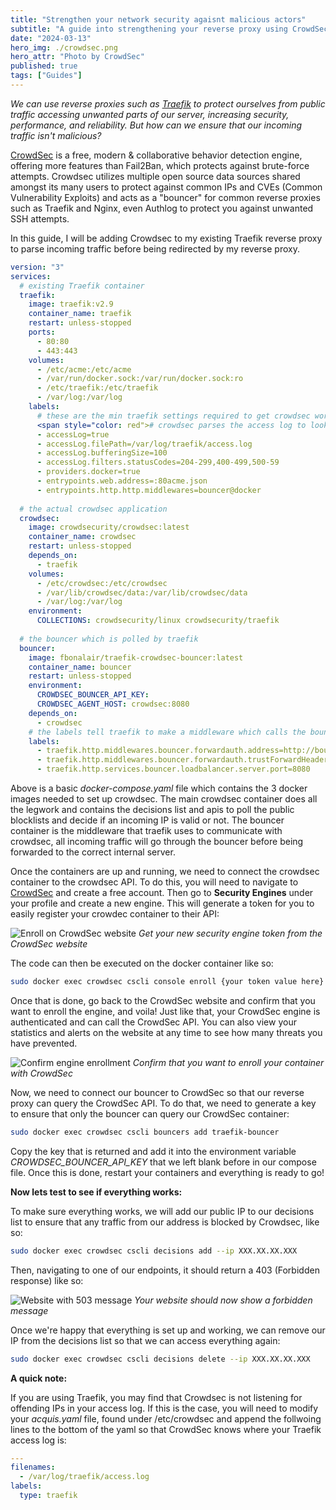 ```yaml
---
title: "Strengthen your network security agaisnt malicious actors"
subtitle: "A guide into strengthening your reverse proxy using CrowdSec" 
date: "2024-03-13"
hero_img: ./crowdsec.png
hero_attr: "Photo by CrowdSec"
published: true
tags: ["Guides"]
---
```


*We can use reverse proxies such as [Traefik](https://traefik.io/) to protect ourselves from public traffic accessing unwanted parts of our server, increasing security, performance, and reliability.  But how can we ensure that our incoming traffic isn't malicious?*

[CrowdSec](https://www.crowdsec.net/)  is a free, modern & collaborative behavior detection engine, offering more features than Fail2Ban, which protects against brute-force attempts. Crowdsec utilizes multiple open source data sources shared amongst its many users to protect against common IPs and CVEs (Common Vulnerability Exploits) and acts as a "bouncer" for common reverse proxies such as Traefik and Nginx, even Authlog to protect you against unwanted SSH attempts.

In this guide, I will be adding Crowdsec to my existing Traefik reverse proxy to parse incoming traffic before being redirected by my reverse proxy.

```yaml
version: "3"
services:
  # existing Traefik container
  traefik:
    image: traefik:v2.9
    container_name: traefik
    restart: unless-stopped
    ports:
      - 80:80
      - 443:443
    volumes:
      - /etc/acme:/etc/acme
      - /var/run/docker.sock:/var/run/docker.sock:ro
      - /etc/traefik:/etc/traefik
      - /var/log:/var/log
    labels:
      # these are the min traefik settings required to get crowdsec working
      <span style="color: red"># crowdsec parses the access log to look for any offending IPs</span>
      - accessLog=true
      - accessLog.filePath=/var/log/traefik/access.log
      - accessLog.bufferingSize=100 
      - accessLog.filters.statusCodes=204-299,400-499,500-59 
      - providers.docker=true
      - entrypoints.web.address=:80acme.json
      - entrypoints.http.http.middlewares=bouncer@docker
  
  # the actual crowdsec application
  crowdsec:
    image: crowdsecurity/crowdsec:latest
    container_name: crowdsec
    restart: unless-stopped
    depends_on:
      - traefik
    volumes:
      - /etc/crowdsec:/etc/crowdsec
      - /var/lib/crowdsec/data:/var/lib/crowdsec/data
      - /var/log:/var/log
    environment:
      COLLECTIONS: crowdsecurity/linux crowdsecurity/traefik
  
  # the bouncer which is polled by traefik
  bouncer:
    image: fbonalair/traefik-crowdsec-bouncer:latest
    container_name: bouncer
    restart: unless-stopped
    environment:
      CROWDSEC_BOUNCER_API_KEY: 
      CROWDSEC_AGENT_HOST: crowdsec:8080
    depends_on:
      - crowdsec
    # the labels tell traefik to make a middleware which calls the bouncer before routing to ensure that the traffic is genuine
    labels:
      - traefik.http.middlewares.bouncer.forwardauth.address=http://bouncer:8080/api/v1/forwardAuth
      - traefik.http.middlewares.bouncer.forwardauth.trustForwardHeader=true
      - traefik.http.services.bouncer.loadbalancer.server.port=8080
```


Above is a basic *docker-compose.yaml* file which contains the  3 docker images needed to set up crowdsec. The main crowdsec container does all the legwork and contains the decisions list and apis to poll the public blocklists and decide if an incoming IP is valid or not. The bouncer container is the middleware that traefik uses to communicate with crowdsec, all incoming traffic will go through the bouncer before being forwarded to the correct internal server.

Once the containers are up and running, we need  to connect the crowdsec container to the crowdsec API. To do this, you will need to navigate to [CrowdSec](https://www.crowdsec.net/?ref=blog.zakdowsett.co.uk) and create a free account. Then go to **Security Engines** under your profile and create a new engine. This will generate a token for you to easily register your crowdec container to their API:

![Enroll on CrowdSec website](./enrollengine.png)
*Get your new security engine token from the CrowdSec website*

The code can then be executed on the docker container like so:

```bash
sudo docker exec crowdsec cscli console enroll {your token value here}
```


Once that is done, go back to the CrowdSec website and confirm that you want to enroll the engine, and voila! Just like that, your CrowdSec engine is authenticated and can call the CrowdSec API. You can also view your statistics and alerts on the website at any time to see how many threats you have prevented.

![Confirm engine enrollment](./acceptenroll.png)
*Confirm that you want to enroll your container with CrowdSec*

Now, we need to connect our bouncer to CrowdSec so that our reverse proxy can query the CrowdSec API. To do that, we need to generate a key to ensure that only the bouncer can query our CrowdSec container:

```bash
sudo docker exec crowdsec cscli bouncers add traefik-bouncer
```


Copy the key that is returned and add it into the environment variable *CROWDSEC_BOUNCER_API_KEY* that we left blank before in our compose file. Once this is done, restart your containers and everything is ready to go!

**Now lets test to see if everything works:**

To make sure everything works, we will add our public IP to our decisions list to ensure that any traffic from our address is blocked by Crowdsec, like so:

```bash
sudo docker exec crowdsec cscli decisions add --ip XXX.XX.XX.XXX
```

Then, navigating to one of our endpoints, it should return a 403 (Forbidden response) like so:

![Website with 503 message](./forbidden.png)
*Your website should now show a forbidden message*


Once we're happy that everything is set up and working, we can remove our IP from the decisions list so that we can access everything again:

```bash
sudo docker exec crowdsec cscli decisions delete --ip XXX.XX.XX.XXX
```

**A quick note:**

If you are using Traefik, you may find that Crowdsec is not listening for offending IPs in your access log. If this is the case, you will need to modify your *acquis.yaml* file, found under /etc/crowdsec and append the follwoing lines  to the bottom of the yaml so that CrowdSec knows where your Traefik access log is:

```yaml
---
filenames:
  - /var/log/traefik/access.log
labels:
  type: traefik
```